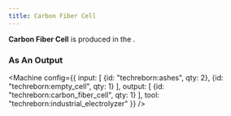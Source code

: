 ```yaml
---
title: Carbon Fiber Cell
---
```


<ItemImage file="carbon_fiber_cell" alt="Carbon Fiber Cell" size="200" />

**Carbon Fiber Cell** is produced in the <McItem slug="techreborn:industrial_electrolyzer" />.

### As An Output

<Machine config={{
  input: [
    {id: "techreborn:ashes", qty: 2},
    {id: "techreborn:empty_cell", qty: 1}
  ],
  output: [
    {id: "techreborn:carbon_fiber_cell", qty: 1}
  ],
  tool: "techreborn:industrial_electrolyzer"
}} />

